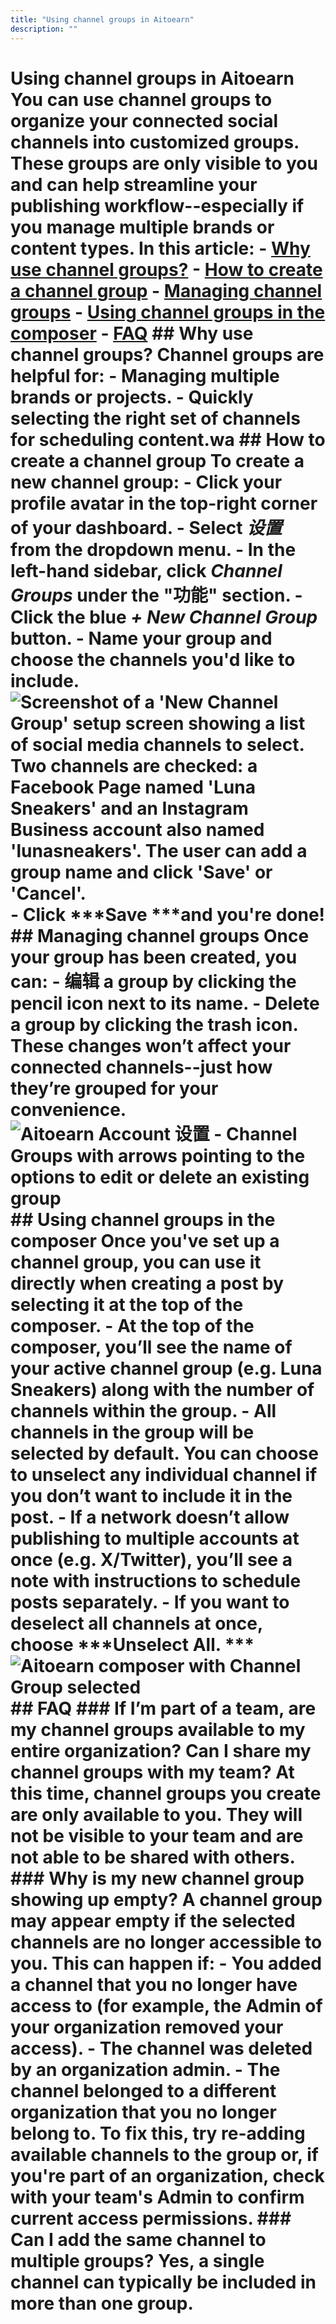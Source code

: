 ```yaml
---
title: "Using channel groups in Aitoearn"
description: ""
---
```


# Using channel groups in Aitoearn You can use channel groups to organize your connected social channels into customized groups. These groups are only visible to you and can help streamline your publishing workflow--especially if you manage multiple brands or content types. In this article: - [Why use channel groups?](#Why-use-channel-groups-ifr_q) - [How to create a channel group](#How-to-create-a-channel-group-bcB9F) - [Managing channel groups](#Managing-channel-groups-_FXiT) - [Using channel groups in the composer](#Using-channel-groups-in-the-composer-ojBU6) - [FAQ](#FAQ-MjGce) ## Why use channel groups? Channel groups are helpful for: - Managing multiple brands or projects. - Quickly selecting the right set of channels for scheduling content.wa ## How to create a channel group To create a new channel group: - Click your profile avatar in the top-right corner of your dashboard. - Select ***设置*** from the dropdown menu. - In the left-hand sidebar, click ***Channel Groups*** under the "功能" section. - Click the blue ***+ New Channel Group*** button. - Name your group and choose the channels you'd like to include. ![Screenshot of a 'New Channel Group' setup screen showing a list of social media channels to select. Two channels are checked: a Facebook Page named 'Luna Sneakers' and an Instagram Business account also named 'lunasneakers'. The user can add a group name and click 'Save' or 'Cancel'.](//d33v4339jhl8k0.cloudfront.net/docs/assets/64cb6cf86d4a3e191f237e66/images/686ec9dc68fdff18afe51b8c/file-XFoHfeb6he.jpg) - Click ***Save ***and you're done! ## Managing channel groups Once your group has been created, you can: - **编辑** a group by clicking the **pencil icon** next to its name. - **Delete** a group by clicking the **trash icon**. These changes won’t affect your connected channels--just how they’re grouped for your convenience. ![Aitoearn Account 设置 - Channel Groups with arrows pointing to the options to edit or delete an existing group](https://paper-attachments.dropboxusercontent.com/s_4E97962CBAFF78EE17B8E678BB9235C3A19D5D22AE3076ED6EAA07BF7B7FF870_1751386125620_Aitoearn+-+Channel+Groups+2025-07-01+at+12.08.15+PM.jpg) ## Using channel groups in the composer Once you've set up a channel group, you can use it directly when creating a post by selecting it at the top of the composer. - At the top of the composer, you’ll see the name of your active channel group (e.g. **Luna Sneakers**) along with the number of channels within the group. - All channels in the group will be selected by default. You can choose to unselect any individual channel if you don’t want to include it in the post. - If a network doesn’t allow publishing to multiple accounts at once (e.g. X/Twitter), you’ll see a note with instructions to schedule posts separately. - If you want to deselect all channels at once, choose ***Unselect All. *** ![Aitoearn composer with Channel Group selected](https://paper-attachments.dropboxusercontent.com/s_4E97962CBAFF78EE17B8E678BB9235C3A19D5D22AE3076ED6EAA07BF7B7FF870_1751385985415_Aitoearn+-+发布+2025-07-01+at+11.57.46+AM.jpg) ## FAQ ### If I’m part of a team, are my channel groups available to my entire organization? Can I share my channel groups with my team? At this time, channel groups you create are only available to you. They will not be visible to your team and are not able to be shared with others. ### Why is my new channel group showing up empty? A channel group may appear empty if the selected channels are no longer accessible to you. This can happen if: - You added a channel that you no longer have access to (for example, the Admin of your organization removed your access). - The channel was deleted by an organization admin. - The channel belonged to a different organization that you no longer belong to. To fix this, try re-adding available channels to the group or, if you're part of an organization, check with your team's Admin to confirm current access permissions. ### Can I add the same channel to multiple groups? Yes, a single channel can typically be included in more than one group.